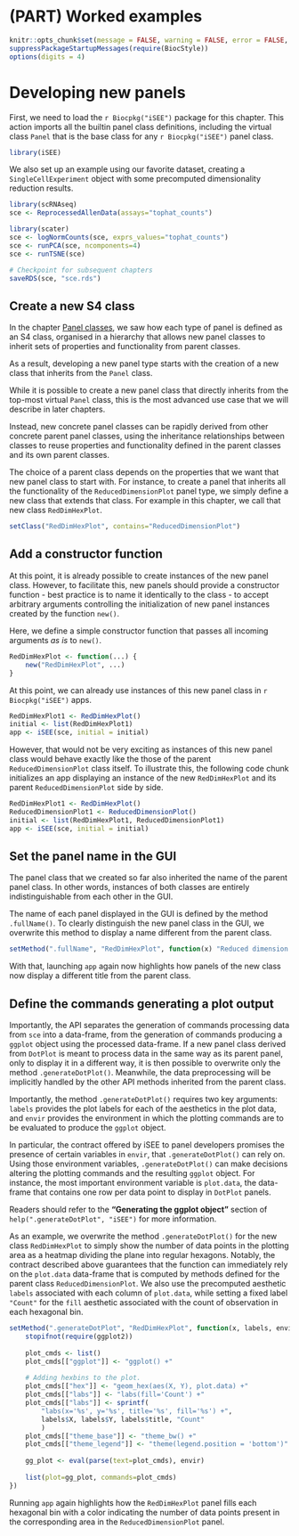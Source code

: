 # (PART) Worked examples {-}

```r
knitr::opts_chunk$set(message = FALSE, warning = FALSE, error = FALSE, cache = FALSE)
suppressPackageStartupMessages(require(BiocStyle))
options(digits = 4)
```

# Developing new panels {#developing}

First, we need to load the `r Biocpkg("iSEE")` package for this chapter.
This action imports all the builtin panel class definitions, including the virtual class `Panel` that is the base class for any `r Biocpkg("iSEE")` panel class.

```r
library(iSEE)
```

We also set up an example using our favorite dataset, creating a `SingleCellExperiment` object with some precomputed dimensionality reduction results.

```r
library(scRNAseq)
sce <- ReprocessedAllenData(assays="tophat_counts")

library(scater)
sce <- logNormCounts(sce, exprs_values="tophat_counts")
sce <- runPCA(sce, ncomponents=4)
sce <- runTSNE(sce)
```

```r
# Checkpoint for subsequent chapters
saveRDS(sce, "sce.rds")
```

## Create a new S4 class

In the chapter [Panel classes](#panels), we saw how each type of panel is defined as an S4 class, organised in a hierarchy that allows new panel classes to inherit sets of properties and functionality from parent classes.

As a result, developing a new panel type starts with the creation of a new class that inherits from the `Panel` class.

While it is possible to create a new panel class that directly inherits from the top-most virtual `Panel` class, this is the most advanced use case that we will describe in later chapters. <!-- TODO: cross-reference when done. -->

Instead, new concrete panel classes can be rapidly derived from other concrete parent panel classes, using the inheritance relationships between classes to reuse properties and functionality defined in the parent classes and its own parent classes.

The choice of a parent class depends on the properties that we want that new panel class to start with.
For instance, to create a panel that inherits all the functionality of the `ReducedDimensionPlot` panel type, we simply define a new class that extends that class.
For example in this chapter, we call that new class `RedDimHexPlot`.

```r
setClass("RedDimHexPlot", contains="ReducedDimensionPlot")
```

## Add a constructor function

At this point, it is already possible to create instances of the new panel class.
However, to facilitate this, new panels should provide a constructor function - best practice is to name it identically to the class - to accept arbitrary arguments controlling the initialization of new panel instances created by the function `new()`.

Here, we define a simple constructor function that passes all incoming arguments _as is_ to `new()`.

```r
RedDimHexPlot <- function(...) {
    new("RedDimHexPlot", ...)
}
```

At this point, we can already use instances of this new panel class in `r Biocpkg("iSEE")` apps.

```r
RedDimHexPlot1 <- RedDimHexPlot()
initial <- list(RedDimHexPlot1)
app <- iSEE(sce, initial = initial)
```

However, that would not be very exciting as instances of this new panel class would behave exactly like the those of the parent `ReducedDimensionPlot` class itself.
To illustrate this, the following code chunk initializes an app displaying an instance of the new `RedDimHexPlot` and its parent `ReducedDimensionPlot` side by side.

```r
RedDimHexPlot1 <- RedDimHexPlot()
ReducedDimensionPlot1 <- ReducedDimensionPlot()
initial <- list(RedDimHexPlot1, ReducedDimensionPlot1)
app <- iSEE(sce, initial = initial)
```

## Set the panel name in the GUI

The panel class that we created so far also inherited the name of the parent panel class.
In other words, instances of both classes are entirely indistinguishable from each other in the GUI.

The name of each panel displayed in the GUI is defined by the method `.fullName()`.
To clearly distinguish the new panel class in the GUI, we overwrite this method to display a name different from the parent class.

```r
setMethod(".fullName", "RedDimHexPlot", function(x) "Reduced dimension hexagonal plot")
```

With that, launching `app` again now highlights how panels of the new class now display a different title from the parent class.

## Define the commands generating a plot output

Importantly, the API separates the generation of commands processing data from `sce` into a data-frame, from the generation of commands producing a `ggplot` object using the processed data-frame.
If a new panel class derived from `DotPlot` is meant to process data in the same way as its parent panel, only to display it in a different way, it is then possible to overwrite only the method `.generateDotPlot()`.
Meanwhile, the data preprocessing will be implicitly handled by the other API methods inherited from the parent class.

Importantly, the method `.generateDotPlot()` requires two key arguments: `labels` provides the plot labels for each of the aesthetics in the plot data, and `envir` provides the environment in which the plotting commands are to be evaluated to produce the `ggplot` object.

In particular, the contract offered by iSEE to panel developers promises the presence of certain variables in `envir`, that `.generateDotPlot()` can rely on.
Using those environment variables, `.generateDotPlot()` can make decisions altering the plotting commands and the resulting `ggplot` object.
For instance, the most important environment variable is `plot.data`, the data-frame that contains one row per data point to display in `DotPlot` panels.

Readers should refer to the **"Generating the ggplot object"** section of `help(".generateDotPlot", "iSEE")` for more information.

As an example, we overwrite the method `.generateDotPlot()` for the new class `RedDimHexPlot` to simply show the number of data points in the plotting area as a heatmap dividing the plane into regular hexagons.
Notably, the contract described above guarantees that the function can immediately rely on the `plot.data` data-frame that is computed by methods defined for the parent class `ReducedDimensionPlot`.
We also use the precomputed aesthetic `labels` associated with each column of `plot.data`, while setting a fixed label `"Count"` for the `fill` aesthetic associated with the count of observation in each hexagonal bin.

```r
setMethod(".generateDotPlot", "RedDimHexPlot", function(x, labels, envir) {
    stopifnot(require(ggplot2))
    
    plot_cmds <- list()
    plot_cmds[["ggplot"]] <- "ggplot() +"
    
    # Adding hexbins to the plot.
    plot_cmds[["hex"]] <- "geom_hex(aes(X, Y), plot.data) +"
    plot_cmds[["labs"]] <- "labs(fill='Count') +"
    plot_cmds[["labs"]] <- sprintf(
        "labs(x='%s', y='%s', title='%s', fill='%s') +",
        labels$X, labels$Y, labels$title, "Count"
        )
    plot_cmds[["theme_base"]] <- "theme_bw() +"
    plot_cmds[["theme_legend"]] <- "theme(legend.position = 'bottom')"
    
    gg_plot <- eval(parse(text=plot_cmds), envir)
    
    list(plot=gg_plot, commands=plot_cmds)
})
```

Running `app` again highlights how the `RedDimHexPlot` panel fills each hexagonal bin with a color indicating the number of data points present in the corresponding area in the `ReducedDimensionPlot` panel.

<!-- TODO:
second fastest visual result:
override the plotting function
-->

<!-- TODO: add a UI (preferably that affects XY) -->

<!-- TODO: add an observer -->

<!-- TODO: override the XY data logic -->

<!-- TODO: override the plot logic (again, see above) -->
